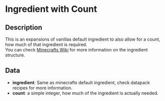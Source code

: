 # Ingredient with Count

## Description

 This is an expansions of vanillas default ingredient to also allow for a count, how much of that ingredient is required.  
You can check [Minecrafts Wiki](https://minecraft.wiki/w/Recipe#JSON_Format) for more information on the ingredient structure.

## Data

- **ingredient**:  Same as minecrafts default ingredient, check datapack recipes for more information.
- **count**:  a simple integer, how much of the ingredient is actually needed.


